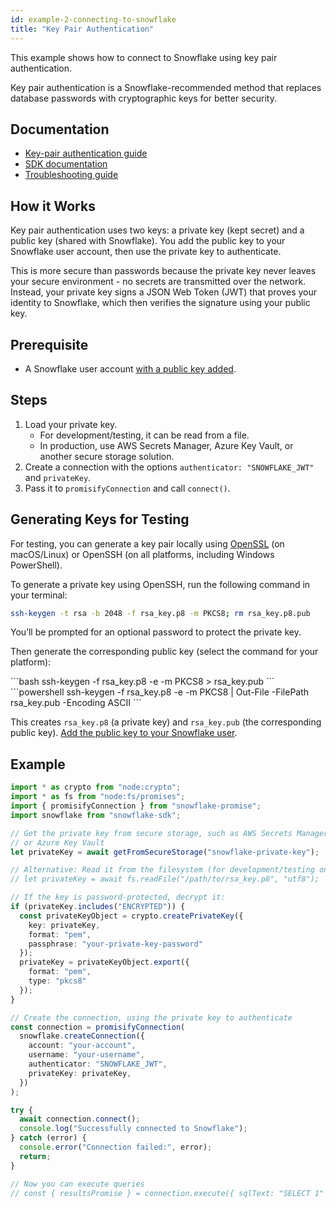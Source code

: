 ```yaml
---
id: example-2-connecting-to-snowflake
title: "Key Pair Authentication"
---
```



This example shows how to connect to Snowflake using key pair authentication.

Key pair authentication is a Snowflake-recommended method that replaces database passwords with cryptographic keys for better security.

## Documentation

- [Key-pair authentication guide](https://docs.snowflake.com/en/user-guide/key-pair-auth)
- [SDK documentation](https://docs.snowflake.com/en/developer-guide/node-js/nodejs-driver-authenticate#use-key-pair-authentication-and-key-pair-rotation)
- [Troubleshooting guide](https://community.snowflake.com/s/article/Key-Based-Authentication-Failed-with-JWT-token-is-invalid-Error)

## How it Works

Key pair authentication uses two keys: a private key (kept secret) and a public key (shared with Snowflake). You add the public key to your Snowflake user account, then use the private key to authenticate.

This is more secure than passwords because the private key never leaves your secure environment - no secrets are transmitted over the network. Instead, your private key signs a JSON Web Token (JWT) that proves your identity to Snowflake, which then verifies the signature using your public key.

## Prerequisite

- A Snowflake user account [with a public key added](https://docs.snowflake.com/en/user-guide/key-pair-auth#grant-the-privilege-to-assign-a-public-key-to-a-snowflake-user).

## Steps

1. Load your private key.
    - For development/testing, it can be read from a file.
    - In production, use AWS Secrets Manager, Azure Key Vault, or another secure storage solution.
2. Create a connection with the options `authenticator: "SNOWFLAKE_JWT"` and `privateKey`.
3. Pass it to `promisifyConnection` and call `connect()`.

## Generating Keys for Testing

For testing, you can generate a key pair locally using [OpenSSL](https://docs.snowflake.com/en/user-guide/key-pair-auth#generate-the-private-key) (on macOS/Linux) or OpenSSH (on all platforms, including Windows PowerShell).

To generate a private key using OpenSSH, run the following command in your terminal:

```bash
ssh-keygen -t rsa -b 2048 -f rsa_key.p8 -m PKCS8; rm rsa_key.p8.pub
```

You’ll be prompted for an optional password to protect the private key.

Then generate the corresponding public key (select the command for your platform):

<Tabs>
  <TabItem value="macos-linux" label="macOS/Linux">
```bash
ssh-keygen -f rsa_key.p8 -e -m PKCS8 > rsa_key.pub
```
  </TabItem>
  <TabItem value="windows-powershell" label="Windows PowerShell">
```powershell
ssh-keygen -f rsa_key.p8 -e -m PKCS8 | Out-File -FilePath rsa_key.pub -Encoding ASCII
```
  </TabItem>
</Tabs>

This creates `rsa_key.p8` (a private key) and `rsa_key.pub` (the corresponding public key). [Add the public key to your Snowflake user](https://docs.snowflake.com/en/user-guide/key-pair-auth#grant-the-privilege-to-assign-a-public-key-to-a-snowflake-user).

## Example

```typescript
import * as crypto from "node:crypto";
import * as fs from "node:fs/promises";
import { promisifyConnection } from "snowflake-promise";
import snowflake from "snowflake-sdk";

// Get the private key from secure storage, such as AWS Secrets Manager
// or Azure Key Vault
let privateKey = await getFromSecureStorage("snowflake-private-key");

// Alternative: Read it from the filesystem (for development/testing only)
// let privateKey = await fs.readFile("/path/to/rsa_key.p8", "utf8");

// If the key is password-protected, decrypt it:
if (privateKey.includes("ENCRYPTED")) {
  const privateKeyObject = crypto.createPrivateKey({
    key: privateKey,
    format: "pem",
    passphrase: "your-private-key-password"
  });
  privateKey = privateKeyObject.export({
    format: "pem",
    type: "pkcs8"
  });
}

// Create the connection, using the private key to authenticate
const connection = promisifyConnection(
  snowflake.createConnection({
    account: "your-account",
    username: "your-username",
    authenticator: "SNOWFLAKE_JWT",
    privateKey: privateKey,
  })
);

try {
  await connection.connect();
  console.log("Successfully connected to Snowflake");
} catch (error) {
  console.error("Connection failed:", error);
  return;
}

// Now you can execute queries
// const { resultsPromise } = connection.execute({ sqlText: "SELECT 1" });
```
